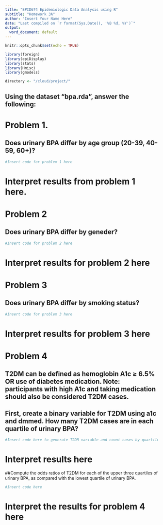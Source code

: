 ```yaml
---
title: "EPID674 Epidemiologic Data Analysis using R"
subtitle: "Homework 3A"
author: "Insert Your Name Here"
date: "Last compiled on `r format(Sys.Date(), '%B %d, %Y')`"
output:
  word_document: default
---
```


```r
knitr::opts_chunk$set(echo = TRUE)

library(foreign)
library(epiDisplay)
library(stats)
library(Hmisc)
library(gmodels)

directory <- "/cloud/project/"
```

## Using the dataset “bpa.rda”, answer the following:

# Problem 1. 
## Does urinary BPA differ by age group (20-39, 40-59, 60+)?

```r
#Insert code for problem 1 here
```

# Interpret results from problem 1 here. 

# Problem 2
## Does urinary BPA differ by geneder?

```r
#Insert code for problem 2 here
```
# Interpret results for problem 2 here

# Problem 3
## Does urinary BPA differ by smoking status?

```r
#Insert code for problem 3 here
```
# Interpret results for problem 3 here

# Problem 4
## T2DM can be defined as hemoglobin A1c ≥ 6.5% OR use of diabetes medication. Note: participants with high A1c and taking medication should also be considered T2DM cases.
## First, create a binary variable for T2DM using a1c and dmmed. How many T2DM cases are in each quartile of urinary BPA?

```r
#Insert code here to generate T2DM variable and count cases by quartile
```
# Interpret results here


##Compute the odds ratios of T2DM for each of the upper three quartiles of urinary BPA, as compared with the lowest quartile of urinary BPA.
```r
#Insert code here
```
# Interpret the results for problem 4 here
